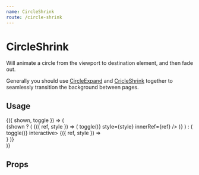 ```yaml
---
name: CircleShrink
route: /circle-shrink
---
```



# CircleShrink

Will animate a circle from the viewport to destination element,
and then fade out.

Generally you should use [CircleExpand](/circle-expand) and [CricleShrink](/circle-shrink) together to seamlessly transition the background between pages.

## Usage

<Playground>
  <Common.Toggler>
    {({ shown, toggle }) => (
      <div id="yo">
        {shown ? (
          <Styled.Container>
            <Baba name="circle-shrink" key="1">
              {({ ref, style }) => (
                <Styled.Button onClick={() => toggle()} style={style} innerRef={ref} />
              )}
            </Baba>
          </Styled.Container>
        ) : (
          <Styled.Container onClick={() => toggle()} interactive>
            <Baba name="circle-shrink" key="2">
              <CircleShrink background="#ff5e6d">
                {({ ref, style }) => <div style={style} ref={ref} />}
              </CircleShrink>
            </Baba>
          </Styled.Container>
        )}
      </div>
    )}
  </Common.Toggler>
</Playground>

## Props

<PropsTable of={CircleShrink} />
